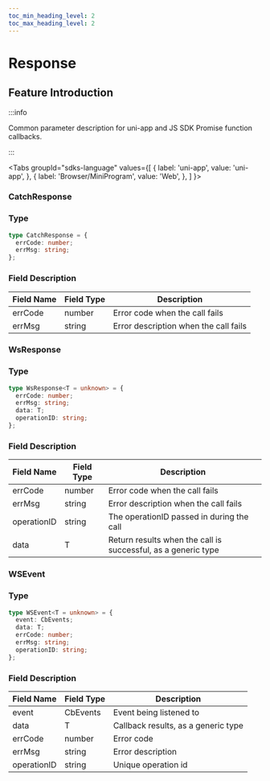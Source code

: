 ```yaml
---
toc_min_heading_level: 2
toc_max_heading_level: 2
---
```


# Response

## Feature Introduction

:::info

Common parameter description for uni-app and JS SDK Promise function callbacks.

:::

<Tabs
groupId="sdks-language"
values={[
{ label: 'uni-app', value: 'uni-app', },
{ label: 'Browser/MiniProgram', value: 'Web', },
]
}>

<TabItem value="uni-app">

### CatchResponse

### Type

```ts
type CatchResponse = {
  errCode: number;
  errMsg: string;
};
```

### Field Description

| Field Name | Field Type | Description                               |
| ---------- | ---------- | ----------------------------------------- |
| errCode    | number     | Error code when the call fails            |
| errMsg     | string     | Error description when the call fails     |

</TabItem>

<TabItem value="Web">

### WsResponse

### Type

```ts
type WsResponse<T = unknown> = {
  errCode: number;
  errMsg: string;
  data: T;
  operationID: string;
};
```

### Field Description

| Field Name    | Field Type | Description                                        |
| ------------- | ---------- | -------------------------------------------------- |
| errCode       | number     | Error code when the call fails                     |
| errMsg        | string     | Error description when the call fails              |
| operationID   | string     | The operationID passed in during the call          |
| data          | T          | Return results when the call is successful, as a generic type |

### WSEvent

### Type

```ts
type WSEvent<T = unknown> = {
  event: CbEvents;
  data: T;
  errCode: number;
  errMsg: string;
  operationID: string;
};
```

### Field Description

| Field Name    | Field Type | Description                      |
| ------------- | ---------- | -------------------------------- |
| event         | CbEvents   | Event being listened to          |
| data          | T          | Callback results, as a generic type |
| errCode       | number     | Error code                       |
| errMsg        | string     | Error description                |
| operationID   | string     | Unique operation id              |

</TabItem>

</Tabs>